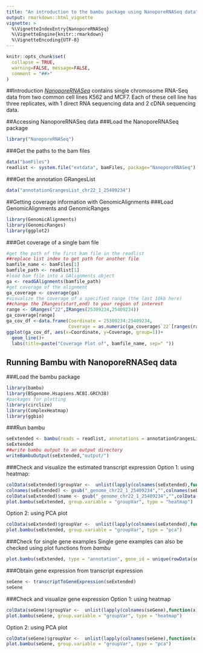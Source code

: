 ```yaml
---
title: "An introduction to the bambu package using NanoporeRNASeq data"
output: rmarkdown::html_vignette
vignette: >
  %\VignetteIndexEntry{NanoporeRNASeq}
  %\VignetteEngine{knitr::rmarkdown}
  %\VignetteEncoding{UTF-8}
---
```




```r
knitr::opts_chunk$set(
  collapse = TRUE,
  warning=FALSE, message=FALSE,
  comment = "##>"
)
```

##Introduction
*[NanoporeRNASeq](https://github.com/GoekeLab/NanoporeRNASeq)* contains single chromosome RNA-Seq data from two common cell lines K562 and MCF7. Each of these cell line has three replicates, with 1 direct RNA sequencing data and 2 cDNA sequencing data. 

##Accessing NanoporeRNASeq data
###Load the NanoporeRNASeq package
```r
library("NanoporeRNASeq")
```

###Get the paths to the bam files
```r
data("bamFiles")
readlist <- system.file("extdata", bamFiles, package="NanoporeRNASeq")
```

###Get the annotation GRangesList
```r
data("annotationGrangesList_chr22_1_25409234")
```

##Getting coverage information with GenomicAlignments
###Load GenomicAlignments and GenomicRanges
```r
library(GenomicAlignments)
library(GenomicRanges)
library(ggplot2)
```
###Get coverage of a single bam file
```r
#get the path of the first bam file in the readlist
##replace list index to get path for another file 
bamfile_name <- bamFiles[1]
bamfile_path <- readlist[1]
#load bam file into a GAlignments object
ga <- readGAlignments(bamfile_path)
#get coverage of the alignment
ga_coverage <- coverage(ga)
#visualize the coverage of a specified range (the last 10kb here)
##change the IRanges(start,end) to your region of interest
range <- GRanges("22",IRanges(25309234,25409234))
ga_coverage[range]
ga_cov_df <-data.frame(Coordinate = 25309234:25409234,
                       Coverage = as.numeric(ga_coverage$`22`[ranges(range)]))
ggplot(ga_cov_df, aes(x=Coordinate, y=Coverage, group=1))+
  geom_line()+
  labs(title=paste("Coverage Plot of", bamfile_name, sep=" "))
```

## Running Bambu with NanoporeRNASeq data
###Load the bambu package
```r
library(bambu)
library(BSgenome.Hsapiens.NCBI.GRCh38)
#packages for plotting
library(circlize)
library(ComplexHeatmap)
library(ggbio)
```

###Run bambu
```r
seExtended <- bambu(reads = readlist, annotations = annotationGrangesList_chr22_1_25409234, genomeSequence = "BSgenome.Hsapiens.NCBI.GRCh38", extendAnnotations = TRUE, verbose = FALSE, ncore = 1)
seExtended
##write bambu output to an output directory
writeBambuOutput(seExtended,"output/")
```
###Check and visualize the estimated transcript expression
Option 1: using heatmap:
```r
colData(seExtended)$groupVar <-  unlist(lapply(colnames(seExtended),function(x) unlist(strsplit(x,"_"))[2]))
colnames(seExtended) <- gsub("_genome_chr22_1_25409234","",colnames(seExtended))
colData(seExtended)$name <- gsub("_genome_chr22_1_25409234","",colData(seExtended)$name)
plot.bambu(seExtended, group.variable = "groupVar", type = "heatmap")
```
Option 2: using PCA plot
```r
colData(seExtended)$groupVar <-  unlist(lapply(colnames(seExtended),function(x) unlist(strsplit(x,"_"))[2]))
plot.bambu(seExtended, group.variable = "groupVar", type = "pca")
```

###Check for single gene examples
Single gene examples can also be checked using plot functions from *bambu*
```r
plot.bambu(seExtended, type = "annotation", gene_id = unique(rowData(seExtended)$GENEID)[10])
```

###Obtain gene expression from transcript expression
```r
seGene <- transcriptToGeneExpression(seExtended)
seGene
```

###Check and visualize gene expression 
Option 1: using heatmap
```r
colData(seGene)$groupVar <-  unlist(lapply(colnames(seGene),function(x) unlist(strsplit(x,"_"))[2]))
plot.bambu(seGene, group.variable = "groupVar", type = "heatmap")
```
Option 2: using PCA plot
```r
colData(seGene)$groupVar <-  unlist(lapply(colnames(seGene),function(x) unlist(strsplit(x,"_"))[2]))
plot.bambu(seGene, group.variable = "groupVar", type = "pca")
```
